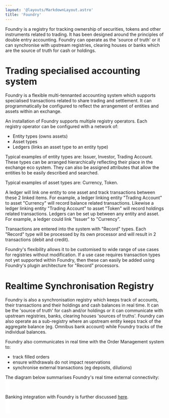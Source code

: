 ```yaml
---
layout: '@layouts/MarkdownLayout.astro'
title: 'Foundry'
---
```



Foundry is a registry for tracking ownership of securities, tokens and other instruments related to trading.  It has been designed around the principles of double entry accounting.  Foundry can operate as the 'source of truth' or it can synchronise with upstream registries, clearing houses or banks which are the source of truth for cash or holdings.

# Trading specialised accounting system

Foundry is a flexible multi-tennanted accounting system which supports specialised transactions related to share trading and settlement.  It can programmatically be configured to reflect the arrangement of entities and assets within an exchange.

An installation of Foundry supports multiple registry operators.  Each registry operator can be configured with a network of:
* Entity types (owns assets)
* Asset types
* Ledgers (links an asset type to an entity type)

Typical examples of entity types are: Issuer, Investor, Trading Account. These types can be arranged hierarchically reflecting their place in the exchange eco system.  They can also be assigned attributes that allow the entities to be easily described and searched.

Typical examples of asset types are: Currency, Token.

A ledger will link one entity to one asset and track transactions between these 2 linked items.  For example, a ledger linking entity "Trading Account" to asset "Currency" will record balance related transactions.  Likewise a ledger linking entity "Trading Account" to asset "Token" will record holdings related transactions.  Ledgers can be set up between any entity and asset.  For example, a ledger could link "Issuer" to "Currency".

Transactions are entered into the system with "Record" types.  Each "Record" type will be processed by its own processor and will result in 2 transactions (debit and credit).

Foundry's flexibility allows it to be customised to wide range of use cases for registries without modification.  If a use case requires transaction types not yet supported within Foundry, then these can easily be added using Foundry's plugin architecture for "Record" processors.

# Realtime Synchronisation Registry

Foundry is also a synchronisation registry which keeps track of accounts, their transactions and their holdings and cash balances in real time.  It can be the 'source of truth' for cash and/or holdings or it can communicate with upstream registries, banks, clearing houses 'sources of truths'.  Foundry can also operate as a sub-registry where an upstream entity keeps track of the aggregate balance (eg. Omnibus bank account) while Foundry tracks of the individual balances.

Foundry also communicates in real time with the Order Management system to:
* track filled orders
* ensure withdrawals do not impact reservations
* synchronise external transactions (eg deposits, dilutions)

The diagram below summarises Foundry's real time external connectivity:

<FoundryConnectivity fill="currentColor" style="background-color: white; padding: 1em"/>

Banking integration with Foundry is further discussed [here](./foundry-and-banking/).
